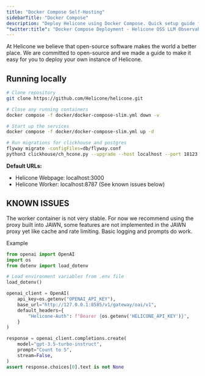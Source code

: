 ```yaml
---
title: "Docker Compose Self-Hosting"
sidebarTitle: "Docker Compose"
description: "Deploy Helicone using Docker Compose. Quick setup guide for running a containerized instance of the LLM observability platform on your local machine or server."
"twitter:title": "Docker Compose Deployment - Helicone OSS LLM Observability"
---
```


At Helicone we believe that open-source software makes the world a better place. We are committed to open-source and we made a guide to make it easy for you to deploy your own instance of Helicone.

## Running locally

```bash
# Clone repository
git clone https://github.com/Helicone/helicone.git

# Close any running containers
docker compose -f docker/docker-compose-slim.yml down -v

# Start up the services
docker compose -f docker/docker-compose-slim.yml up -d

# Run migrations for clickhouse and postgres
flyway migrate -configFiles=db/flyway.conf
python3 clickhouse/ch_hcone.py --upgrade --host localhost --port 18123 --user default --no-password
```

**Default URLs:**

- Helicone Webpage: localhost:3000
- Helicone Worker: localhost:8787 (See known issues below)

## KNOWN ISSUES

The worker container is not very stable. For now we recommend using the proxy built into JAWN, some features are not implemented in the JAWN proxy yet like cache and rate limiting. Basic logging and prompts do work.

Example

```python
from openai import OpenAI
import os
from dotenv import load_dotenv

# Load environment variables from .env file
load_dotenv()

openai_client = OpenAI(
    api_key=os.getenv("OPENAI_API_KEY"),
    base_url="http://127.0.0.1:8585/v1/gateway/oai/v1",
    default_headers={
        "Helicone-Auth": f"Bearer {os.getenv('HELICONE_API_KEY')}",
    }
)

response = openai_client.completions.create(
    model="gpt-3.5-turbo-instruct",
    prompt="Count to 5",
    stream=False,
)
assert response.choices[0].text is not None

```
